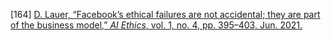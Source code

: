 \[164\]	[D. Lauer, “Facebook’s ethical failures are not accidental; they are part of the business model,” *AI Ethics*, vol. 1, no. 4, pp. 395–403, Jun. 2021\.](http://paperpile.com/b/Lj1YHA/hqNLu)
